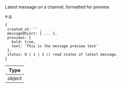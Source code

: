 Latest message on a channel, formatted for preview.

e.g.

```
{
 created_at: '' ,
 messageObject: { ... },
 previews: {
   bold: true,
   text: 'This is the message preview text'
 },
 status: 0 | 1 | 2 // read states of latest message.
}
```

| Type   |
| ------ |
| object |
